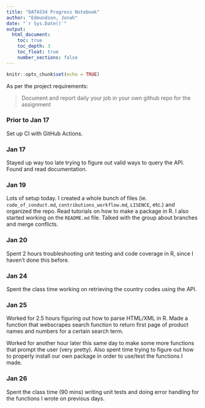 ```yaml
---
title: "DATA534 Progress Notebook"
author: "Edmundson, Jonah"
date: "`r Sys.Date()`"
output: 
  html_document:
    toc: true 
    toc_depth: 3
    toc_float: true
    number_sections: false
---
```


```r
knitr::opts_chunk$set(echo = TRUE)
```

As per the project requirements:

> Document and report daily your job in your own github repo for the assignment

### Prior to Jan 17

Set up CI with GitHub Actions. 


### Jan 17

Stayed up way too late trying to figure out valid ways to query the API. Found and read documentation. 


### Jan 19

Lots of setup today. I created a whole bunch of files (ie. `code_of_conduct.md`, `contributions_workflow.md`, `LISENCE`, etc.) and organized the repo. Read tutorials on how to make a package in R. I also started working on the `README.md` file. Talked with the group about branches and merge conflicts. 


### Jan 20

Spent 2 hours troubleshooting unit testing and code coverage in R, since I haven't done this before. 


### Jan 24 

Spent the class time working on retrieving the country codes using the API. 

### Jan 25

Worked for 2.5 hours figuring out how to parse HTML/XML in R. Made a function that webscrapes search function to return first page of product names and numbers for a certain search term. 

Worked for another hour later this same day to make some more functions that prompt the user (very pretty). Also spent time trying to figure out how to properly install our own package in order to use/test the functions I made.


### Jan 26

Spent the class time (90 mins) writing unit tests and doing error handling for the functions I wrote on previous days.




